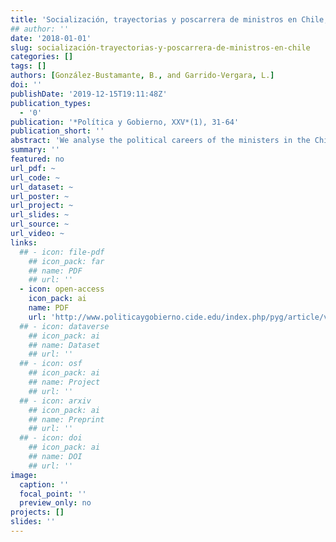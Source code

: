 ```yaml
---
title: 'Socialización, trayectorias y poscarrera de ministros en Chile, 1990-2010'
## author: ''
date: '2018-01-01'
slug: socialización-trayectorias-y-poscarrera-de-ministros-en-chile
categories: []
tags: []
authors: [González-Bustamante, B., and Garrido-Vergara, L.]
doi: ''
publishDate: '2019-12-15T19:11:48Z'
publication_types:
  - '0'
publication: '*Política y Gobierno, XXV*(1), 31-64'
publication_short: ''
abstract: 'We analyse the political careers of the ministers in the Chilean cabinets from 1990 to 2010. We consider data from a survey of 386 members of the political elite who held top positions within the Chilean government during the mentioned period. Considering this sample, only 108 cases were appointed as ministers, which represents more than 60 per cent of the appointments for the whole period. We describe the group and present a Qualitative Comparative Analysis (QCA) of their political careers with long-standing trajectories. We also carry out a trajectory and post-ministerial careers analysis in order to find common circulation patterns. One of the main findings of the analysis is that a group of individuals share social circles and specific forms of capital.'
summary: ''
featured: no
url_pdf: ~
url_code: ~
url_dataset: ~
url_poster: ~
url_project: ~
url_slides: ~
url_source: ~
url_video: ~
links:
  ## - icon: file-pdf
    ## icon_pack: far
    ## name: PDF
    ## url: ''
  - icon: open-access 
    icon_pack: ai
    name: PDF
    url: 'http://www.politicaygobierno.cide.edu/index.php/pyg/article/view/1080/906'
  ## - icon: dataverse
    ## icon_pack: ai
    ## name: Dataset
    ## url: ''
  ## - icon: osf
    ## icon_pack: ai
    ## name: Project
    ## url: ''
  ## - icon: arxiv
    ## icon_pack: ai
    ## name: Preprint
    ## url: ''
  ## - icon: doi
    ## icon_pack: ai
    ## name: DOI
    ## url: ''
image:
  caption: ''
  focal_point: ''
  preview_only: no
projects: []
slides: ''
---
```

